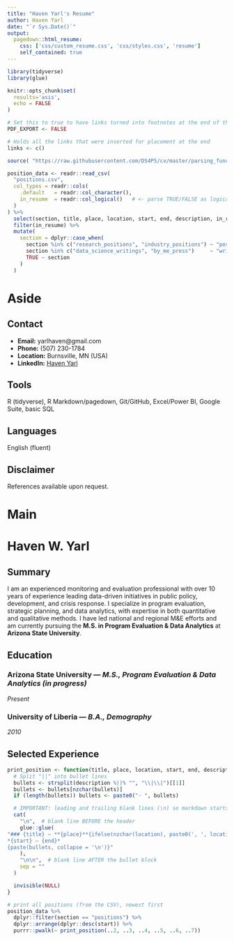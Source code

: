 ```yaml
---
title: "Haven Yarl's Resume"
author: Haven Yarl
date: "`r Sys.Date()`"
output:
  pagedown::html_resume:
    css: ['css/custom_resume.css', 'css/styles.css', 'resume']
    self_contained: true
---
```


```r
library(tidyverse)
library(glue)
```


```r
knitr::opts_chunk$set(
  results='asis', 
  echo = FALSE
)

# Set this to true to have links turned into footnotes at the end of the document
PDF_EXPORT <- FALSE

# Holds all the links that were inserted for placement at the end
links <- c()

source( "https://raw.githubusercontent.com/DS4PS/cv/master/parsing_functions.R" )

position_data <- readr::read_csv(
  "positions.csv",
  col_types = readr::cols(
    .default   = readr::col_character(),
    in_resume  = readr::col_logical()   # <- parse TRUE/FALSE as logical
  )
) %>%
  select(section, title, place, location, start, end, description, in_resume) %>%
  filter(in_resume) %>%
  mutate(
    section = dplyr::case_when(
      section %in% c("research_positions", "industry_positions") ~ "positions",
      section %in% c("data_science_writings", "by_me_press")     ~ "writings",
      TRUE ~ section
    )
  )

```


Aside
================================================================================

Contact {#contact}
--------------------------------------------------------------------------------

- **Email:** yarlhaven@gmail.com  
- **Phone:** (507) 230-1784  
- **Location:** Burnsville, MN (USA)  
- **LinkedIn:** [Haven Yarl](https://www.linkedin.com/in/haven-yarl-50970149/)

Tools
-------------------------------------
R (tidyverse), R Markdown/pagedown, Git/GitHub, Excel/Power BI, Google Suite, basic SQL

Languages
-------------------------------------
English (fluent)

Disclaimer
-------------------------------------
References available upon request.

Main
================================================================================

# Haven W. Yarl

Summary {data-icon=user}
--------------------------------------------------------------------------------
I am an experienced monitoring and evaluation professional with over 10 years of experience leading data-driven initiatives in public policy, development, and crisis response. I specialize in program evaluation, strategic planning, and data analytics, with expertise in both quantitative and qualitative methods. I have led national and regional M&E efforts and am currently pursuing the **M.S. in Program Evaluation & Data Analytics** at **Arizona State University**.

Education {data-icon=graduation-cap data-concise=true}  
--------------------------------------------------------------------------------

### Arizona State University — *M.S., Program Evaluation & Data Analytics (in progress)*
*Present*

### University of Liberia — *B.A., Demography*
*2010*

Selected Experience {data-icon=suitcase}
--------------------------------------------------------------------------------


```r
print_position <- function(title, place, location, start, end, description) {
  # Split "||" into bullet lines
  bullets <- strsplit(description %||% "", "\\|\\|")[[1]]
  bullets <- bullets[nzchar(bullets)]
  if (length(bullets)) bullets <- paste0("- ", bullets)

  # IMPORTANT: leading and trailing blank lines (\n) so markdown starts/ends a block
  cat(
    "\n",  # blank line BEFORE the header
    glue::glue(
"### {title} — **{place}**{ifelse(nzchar(location), paste0(', ', location), '')}
*{start} – {end}*
{paste(bullets, collapse = '\n')}"
    ),
    "\n\n",  # blank line AFTER the bullet block
    sep = ""
  )

  invisible(NULL)
}

# print all positions (from the CSV), newest first
position_data %>%
  dplyr::filter(section == "positions") %>%
  dplyr::arrange(dplyr::desc(start)) %>%
  purrr::pwalk(~ print_position(..2, ..3, ..4, ..5, ..6, ..7))
```
 







 